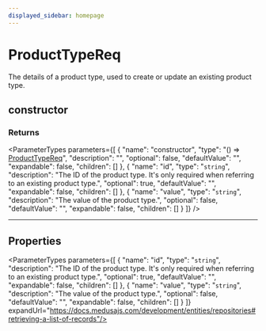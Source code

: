 ```yaml
---
displayed_sidebar: homepage
---
```



# ProductTypeReq

The details of a product type, used to create or update an existing product type.

## constructor

### Returns

<ParameterTypes parameters={[
  {
    "name": "constructor",
    "type": "() => [ProductTypeReq](medusa.ProductTypeReq.mdx)",
    "description": "",
    "optional": false,
    "defaultValue": "",
    "expandable": false,
    "children": []
  },
  {
    "name": "id",
    "type": "`string`",
    "description": "The ID of the product type. It's only required when referring to an existing product type.",
    "optional": true,
    "defaultValue": "",
    "expandable": false,
    "children": []
  },
  {
    "name": "value",
    "type": "`string`",
    "description": "The value of the product type.",
    "optional": false,
    "defaultValue": "",
    "expandable": false,
    "children": []
  }
]} />

___

## Properties

<ParameterTypes parameters={[
  {
    "name": "id",
    "type": "`string`",
    "description": "The ID of the product type. It's only required when referring to an existing product type.",
    "optional": true,
    "defaultValue": "",
    "expandable": false,
    "children": []
  },
  {
    "name": "value",
    "type": "`string`",
    "description": "The value of the product type.",
    "optional": false,
    "defaultValue": "",
    "expandable": false,
    "children": []
  }
]} expandUrl="https://docs.medusajs.com/development/entities/repositories#retrieving-a-list-of-records"/>
